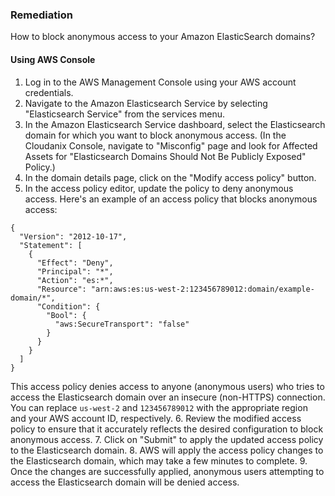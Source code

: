 ### Remediation

How to block anonymous access to your Amazon ElasticSearch domains?

#### Using AWS Console

1. Log in to the AWS Management Console using your AWS account credentials.
2. Navigate to the Amazon Elasticsearch Service by selecting "Elasticsearch Service" from the services menu.
3. In the Amazon Elasticsearch Service dashboard, select the Elasticsearch domain for which you want to block anonymous access.
    (In the Cloudanix Console, navigate to "Misconfig" page and look for Affected Assets for "Elasticsearch Domains Should Not Be Publicly Exposed" Policy.)
4. In the domain details page, click on the "Modify access policy" button.
5. In the access policy editor, update the policy to deny anonymous access. Here's an example of an access policy that blocks anonymous access:
```
{
  "Version": "2012-10-17",
  "Statement": [
    {
      "Effect": "Deny",
      "Principal": "*",
      "Action": "es:*",
      "Resource": "arn:aws:es:us-west-2:123456789012:domain/example-domain/*",
      "Condition": {
        "Bool": {
          "aws:SecureTransport": "false"
        }
      }
    }
  ]
}
```
This access policy denies access to anyone (anonymous users) who tries to access the Elasticsearch domain over an insecure (non-HTTPS) connection. You can replace `us-west-2` and `123456789012` with the appropriate region and your AWS account ID, respectively. 
6. Review the modified access policy to ensure that it accurately reflects the desired configuration to block anonymous access.
7. Click on "Submit" to apply the updated access policy to the Elasticsearch domain.
8. AWS will apply the access policy changes to the Elasticsearch domain, which may take a few minutes to complete.
9. Once the changes are successfully applied, anonymous users attempting to access the Elasticsearch domain will be denied access.

